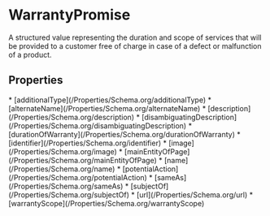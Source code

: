   
# WarrantyPromise

A structured value representing the duration and scope of services that will be provided to a customer free of charge in case of a defect or malfunction of a product.

## Properties

<Grid>
* [additionalType](/Properties/Schema.org/additionalType)
* [alternateName](/Properties/Schema.org/alternateName)
* [description](/Properties/Schema.org/description)
* [disambiguatingDescription](/Properties/Schema.org/disambiguatingDescription)
* [durationOfWarranty](/Properties/Schema.org/durationOfWarranty)
* [identifier](/Properties/Schema.org/identifier)
* [image](/Properties/Schema.org/image)
* [mainEntityOfPage](/Properties/Schema.org/mainEntityOfPage)
* [name](/Properties/Schema.org/name)
* [potentialAction](/Properties/Schema.org/potentialAction)
* [sameAs](/Properties/Schema.org/sameAs)
* [subjectOf](/Properties/Schema.org/subjectOf)
* [url](/Properties/Schema.org/url)
* [warrantyScope](/Properties/Schema.org/warrantyScope)
</Grid>

